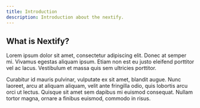 ```yaml
---
title: Introduction
description: Introduction about the nextify.
---
```


## What is Nextify?

Lorem ipsum dolor sit amet, consectetur adipiscing elit. Donec at semper mi. Vivamus egestas aliquam ipsum. Etiam non est eu justo eleifend porttitor vel ac lacus. Vestibulum et massa quis sem ultricies porttitor.

Curabitur id mauris pulvinar, vulputate ex sit amet, blandit augue. Nunc laoreet, arcu at aliquam aliquam, velit ante fringilla odio, quis lobortis arcu orci ut lectus. Quisque sit amet sem dapibus mi euismod consequat. Nullam tortor magna, ornare a finibus euismod, commodo in risus.

<Cards>
  <Card
    title="Get Started"
    description="Welcome to Nextify"
    href="docs/get-started/introduction"
  />
  <Card
    title="GitHub"
    description="Go to GitHub"
    href="https://github.com/frontendweb3/Nextify"
  />
</Cards>
